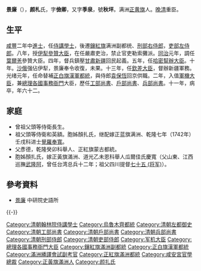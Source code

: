 '''景廉'''（{{bd|1823年||1885年|catIdx=J景}}），'''颜札'''氏，字'''儉卿'''，又字'''季泉'''，號'''秋坪'''。满洲[[正黄旗|正黄旗]]人。[[晚清|晚清]]重臣。

==生平==
[[咸豐|咸豐]]二年中[[進士|進士]]，任[[侍講學士|侍講學士]]，後遷[[鑲紅旗|鑲紅旗]]满洲副都统、[[刑部右侍郎|刑部右侍郎]]，[[吏部左侍郎|吏部左侍郎]]。八年，授[[伊犁|伊犁]][[參贊大臣|參贊大臣]]，在任嚴肅吏治，禁止官吏勒索攤派。[[同治|同治]]元年，調任[[葉爾羌|葉爾羌]]參贊大臣。四年，督兵鎮壓[[甘肅|甘肅]][[新疆|新疆]]回民起義。五年，任[[哈密|哈密]][[幫辦大臣|幫辦大臣]]。十年。[[沙俄|沙俄]]强佔伊犁，景廉奉令收復，未果。十三年，任[[欽差大臣|欽差大臣]]，督辦新疆軍務。光绪元年，任命替補[[正白旗|正白旗]][[漢軍|漢軍]][[都統|都統]]，與侍郎[[袁保恆|袁保恆]]回京供職。二年，入值[[軍機大臣|軍機大臣]]，兼[[總理各國事務衙門|總理各國事務衙門]]大臣，歷任[[工部尚書|工部尚書]]、[[戶部尚書|戶部尚書]]、[[兵部尚書|兵部尚書]]。十一年，病卒，年六十二。

==家庭==
*曾祖父頭等侍衛長生。
*祖父頭等侍衛和英額。胞姊顏扎氏，继配嫁正蓝旗满洲、乾隆七年（1742年）壬戌科进士[[覺羅奉寬|覺羅奉寬]]。
*父彥德，乾隆癸卯科舉人、正紅旗蒙古都統。
*胞姊顏扎氏，嫁正黃旗滿洲、道光乙未恩科舉人瓜爾佳氏慶寬（父山東、江西巡撫[[武隆阿|武隆阿]]，曾任台湾总兵十二年；祖父四川提督[[七十五_(将军)|七十五 (将军)]]）。

==參考資料==
*[http://npmhost.npm.gov.tw/ttscgi2/ttsquery?0:0:npmauac:TM%3D%B4%BA%B7G 景廉] {{Wayback|url=http://npmhost.npm.gov.tw/ttscgi2/ttsquery?0:0:npmauac:TM%3D%B4%BA%B7G |date=20190811120646 }} 中研院史語所


{{-}}
{{start box}}
{{s-off}}
{{succession box|空缺|[[金順|金順]]|[[乌鲁木齐都统|乌鲁木齐都统]]|<small>同治十年－光緒元年<br>（1871年－1875年）</small>}}
{{succession box|[[魁龄|魁龄]]|[[全慶|全慶]]|[[都察院|都察院]]滿[[左都御史|左都御史]]|<small>光緒元年－光緒三年<br>（1875年－1877年）</small>}}
{{succession box|[[魁龄|魁龄]]|[[荣禄|荣禄]]|[[清朝工部尚书列表#工部满尚书|工部滿尚書]]|<small>光绪三年正月癸亥－光绪四年五月甲子<br>（1877年2月19日－1878年6月15日）</small>}}
{{succession box|[[魁龄|魁龄]]|[[額勒和布|額勒和布]]|[[清朝戶部尚书列表#戶部滿尚书|戶部滿尚書]]|<small>光绪四年五月甲子－光绪九年六月庚午<br>（1878年6月15日－1883年7月25日）</small>}}
{{succession box|[[瑞聯|瑞聯]]|[[烏拉喜崇阿|烏拉喜崇阿]]|[[清朝兵部尚书列表#兵部滿尚书|兵部滿尚書]]|<small>光绪九年十一月乙未－光绪十年三月戊子<br>（1883年12月17日－1884年4月8日）</small>}}
{{end box}}

{{DEFAULTSORT:Jing景}}
[[Category:清朝翰林院侍講學士|Category:清朝翰林院侍講學士]]
{{咸丰二年壬子恩科殿试金榜}}
[[Category:烏魯木齊都統|Category:烏魯木齊都統]]
[[Category:清朝左都御史|Category:清朝左都御史]]
[[Category:清朝工部尚書|Category:清朝工部尚書]]
[[Category:清朝戶部尚書|Category:清朝戶部尚書]]
[[Category:清朝兵部尚書|Category:清朝兵部尚書]]
[[Category:清朝刑部侍郎|Category:清朝刑部侍郎]]
[[Category:清朝吏部侍郎|Category:清朝吏部侍郎]]
[[Category:军机大臣|Category:军机大臣]]
[[Category:總理各國事務衙門大臣|Category:總理各國事務衙門大臣]]
[[Category:鑲紅旗滿洲副都統|Category:鑲紅旗滿洲副都統]]
[[Category:正白旗漢軍都統|Category:正白旗漢軍都統]]
[[Category:滿洲繙譯會試副考官|Category:滿洲繙譯會試副考官]]
[[Category:正紅旗滿洲都統|Category:正紅旗滿洲都統]]
[[Category:咸安宮官學總裁|Category:咸安宮官學總裁]]
[[Category:正黃旗滿洲人|Category:正黃旗滿洲人]]
[[Category:颜扎氏|Category:颜扎氏]]